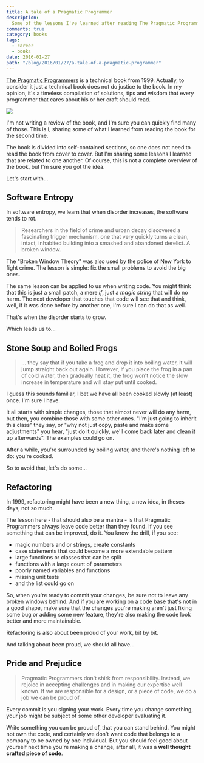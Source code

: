 ```yaml
---
title: A tale of a Pragmatic Programmer
description:
  Some of the lessons I've learned after reading The Pragmatic Programmers book.
comments: true
category: books
tags:
  - career
  - books
date: 2016-01-27
path: "/blog/2016/01/27/a-tale-of-a-pragmatic-programmer"
---
```


[The Pragmatic Programmers](https://amzn.to/1KGgBxX) is a technical book
from 1999. Actually, to consider it just a technical book does not do justice to
the book. In my opinion, it's a timeless compilation of solutions, tips and
wisdom that every programmer that cares about his or her craft should read.

[![](https://ws-na.amazon-adsystem.com/widgets/q?_encoding=UTF8&ASIN=020161622X&Format=_SL110_&ID=AsinImage&MarketPlace=US&ServiceVersion=20070822&WS=1&tag=tempcodi0f-20)](https://www.amazon.com/gp/product/020161622X/ref=as_li_tl?ie=UTF8&camp=1789&creative=390957&creativeASIN=020161622X&linkCode=as2&tag=tempcodi0f-20&linkId=6QYSJR2Z4HZWZZUQ)

I'm not writing a review of the book, and I'm sure you can quickly find many of
those. This is I, sharing some of what I learned from reading the book for the
second time.

The book is divided into self-contained sections, so one does not need to read
the book from cover to cover. But I'm sharing some lessons I learned that are
related to one another. Of course, this is not a complete overview of the book,
but I'm sure you got the idea.

Let's start with...

## Software Entropy

In software entropy, we learn that when disorder increases, the software tends
to rot.

> Researchers in the field of crime and urban decay discovered a fascinating
> trigger mechanism, one that very quickly turns a clean, intact, inhabited
> building into a smashed and abandoned derelict. A broken window.

The "Broken Window Theory" was also used by the police of New York to fight
crime. The lesson is simple: fix the small problems to avoid the big ones.

The same lesson can be applied to us when writing code. You might think that
this is just a small patch, a mere _if_, just a _magic string_ that will do no
harm. The next developer that touches that code will see that and think, well,
if it was done before by another one, I'm sure I can do that as well.

That's when the disorder starts to grow.

Which leads us to...

## Stone Soup and Boiled Frogs

> ... they say that if you take a frog and drop it into boiling water, it will
> jump straight back out again. However, if you place the frog in a pan of cold
> water, then gradually heat it, the frog won't notice the slow increase in
> temperature and will stay put until cooked.

I guess this sounds familiar, I bet we have all been cooked slowly (at least)
once. I'm sure I have.

It all starts with simple changes, those that almost never will do any harm, but
then, you combine those with some other ones. "I'm just going to inherit this
class" they say, or "why not just copy, paste and make some adjustments" you
hear, "just do it quickly, we'll come back later and clean it up afterwards".
The examples could go on.

After a while, you're surrounded by boiling water, and there's nothing left to
do: you're cooked.

So to avoid that, let's do some...

## Refactoring

In 1999, refactoring might have been a new thing, a new idea, in theses days,
not so much.

The lesson here - that should also be a mantra - is that Pragmatic Programmers
always leave code better than they found. If you see something that can be
improved, do it. You know the drill, if you see:

- magic numbers and or strings, create constants
- case statements that could become a more extendable pattern
- large functions or classes that can be split
- functions with a large count of parameters
- poorly named variables and functions
- missing unit tests
- and the list could go on

So, when you're ready to commit your changes, be sure not to leave any broken
windows behind. And if you are working on a code base that's not in a good
shape, make sure that the changes you're making aren't just fixing some bug or
adding some new feature, they're also making the code look better and more
maintainable.

Refactoring is also about been proud of your work, bit by bit.

And talking about been proud, we should all have...

## Pride and Prejudice

> Pragmatic Programmers don't shirk from responsibility. Instead, we rejoice in
> accepting challenges and in making our expertise well known. If we are
> responsible for a design, or a piece of code, we do a job we can be proud of.

Every commit is you signing your work. Every time you change something, your job
might be subject of some other developer evaluating it.

Write something you can be proud of, that you can stand behind. You might not
own the code, and certainly we don't want code that belongs to a company to be
owned by one individual. But you should feel good about yourself next time
you're making a change, after all, it was a **well thought crafted piece of
code**.
